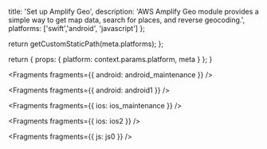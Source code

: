                   
  title: 'Set up Amplify Geo',
  description: 'AWS Amplify Geo module provides a simple way to get map data, search for places, and reverse geocoding.',
  platforms: ['swift','android', 'javascript']
};

  return getCustomStaticPath(meta.platforms);
};

  return {
    props: {
      platform: context.params.platform,
      meta
    }
  };
}
          



<Fragments fragments={{ android: android_maintenance }} />


<Fragments fragments={{ android: android1 }} />


<Fragments fragments={{ ios: ios_maintenance }} />


<Fragments fragments={{ ios: ios2 }} />


<Fragments fragments={{ js: js0 }} />
